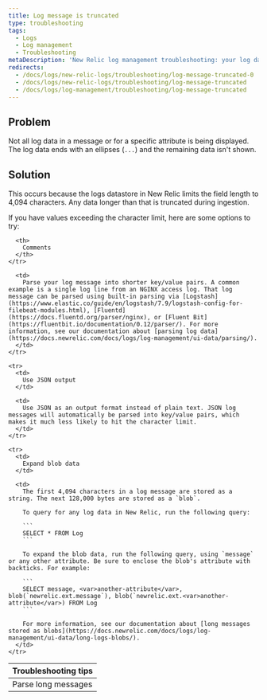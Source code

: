 ```yaml
---
title: Log message is truncated
type: troubleshooting
tags:
  - Logs
  - Log management
  - Troubleshooting
metaDescription: 'New Relic log management troubleshooting: your log data is not being displayed completely; it ends incompletely, with an ellipses.'
redirects:
  - /docs/logs/new-relic-logs/troubleshooting/log-message-truncated-0
  - /docs/logs/new-relic-logs/troubleshooting/log-message-truncated
  - /docs/logs/log-management/troubleshooting/log-message-truncated
---
```


## Problem

Not all log data in a message or for a specific attribute is being displayed. The log data ends with an ellipses (`...`) and the remaining data isn't shown.

## Solution

This occurs because the logs datastore in New Relic limits the field length to 4,094 characters. Any data longer than that is truncated during ingestion.

If you have values exceeding the character limit, here are some options to try:

<table>
  <thead>
    <tr>
      <th style={{ width: "200px" }}>
        Troubleshooting tips
      </th>

      <th>
        Comments
      </th>
    </tr>
  </thead>

  <tbody>
    <tr>
      <td>
        Parse long messages
      </td>

      <td>
        Parse your log message into shorter key/value pairs. A common example is a single log line from an NGINX access log. That log message can be parsed using built-in parsing via [Logstash](https://www.elastic.co/guide/en/logstash/7.9/logstash-config-for-filebeat-modules.html), [Fluentd](https://docs.fluentd.org/parser/nginx), or [Fluent Bit](https://fluentbit.io/documentation/0.12/parser/). For more information, see our documentation about [parsing log data](https://docs.newrelic.com/docs/logs/log-management/ui-data/parsing/).
      </td>
    </tr>

    <tr>
      <td>
        Use JSON output
      </td>

      <td>
        Use JSON as an output format instead of plain text. JSON log messages will automatically be parsed into key/value pairs, which makes it much less likely to hit the character limit.
      </td>
    </tr>

    <tr>
      <td>
        Expand blob data
      </td>

      <td>
        The first 4,094 characters in a log message are stored as a string. The next 128,000 bytes are stored as a `blob`.

        To query for any log data in New Relic, run the following query:

        ```
        SELECT * FROM Log
        ```

        To expand the blob data, run the following query, using `message` or any other attribute. Be sure to enclose the blob's attribute with backticks. For example:

        ```
        SELECT message, <var>another-attribute</var>, blob(`newrelic.ext.message`), blob(`newrelic.ext.<var>another-attribute</var>) FROM Log
        ```

        For more information, see our documentation about [long messages stored as blobs](https://docs.newrelic.com/docs/logs/log-management/ui-data/long-logs-blobs/).
      </td>
    </tr>
  </tbody>
</table>
